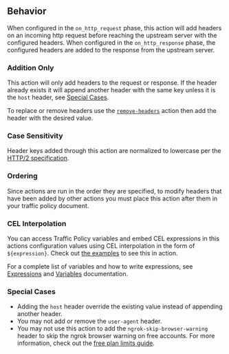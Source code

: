 ## Behavior

When configured in the `on_http_request` phase, this action will add headers on an incoming http request before reaching the upstream server with
the configured headers. When configured in the `on_http_response` phase, the configured headers are added to the response from the upstream server.

### Addition Only

This action will only add headers to the request or response. If the header already exists
it will append another header with the same key unless it is the `host` header,
see [Special Cases](#special-cases).

To replace or remove headers use the [`remove-headers`](/docs/http/traffic-policy/actions/remove-headers) action then
add the header with the desired value.

### Case Sensitivity

Header keys added through this action are normalized to lowercase per the [HTTP/2 specification](https://datatracker.ietf.org/doc/html/rfc7540#section-8.1.2).

### Ordering

Since actions are run in the order they are specified, to modify headers that have been added by other actions you must place this action
after them in your traffic policy document.

### CEL Interpolation

You can access Traffic Policy variables and embed CEL expressions in this
actions configuration values using CEL interpolation in the form of
`${expression}`. Check out [the examples](#examples) to see this in action.

For a complete list of variables and how to write expressions, see
[Expressions](/http/traffic-policy/expressions/variables/) and
[Variables](/http/traffic-policy/expressions/) documentation.

### Special Cases

- Adding the `host` header override the existing value instead of appending another header.
- You may not add or remove the `user-agent` header.
- You may not use this action to add the `ngrok-skip-browser-warning` header to skip the ngrok browser warning on free accounts. For more information, check out the [free plan limits guide](http://localhost:3000/docs/guides/limits/#why-is-there-an-interstitial-in-front-of-my-html-content).
